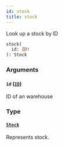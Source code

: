 ```yaml
---
id: stock
title: stock
---
```


Look up a stock by ID

```graphql
stock(
  id: ID!
): Stock
```

### Arguments

#### `id` ([`ID`](../../../developer/api-reference/scalars/id))

ID of an warehouse

### Type

#### [`Stock`](../../../developer/api-reference/objects/stock)

Represents stock.

